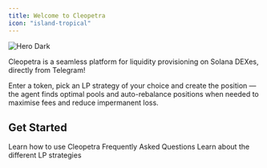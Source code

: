 ```yaml
---
title: Welcome to Cleopetra
icon: "island-tropical"
---
```


<Frame>
  <img src="/images/hero.png" alt="Hero Dark" className="rounded-lg" />
</Frame> 

Cleopetra is a seamless platform for liquidity provisioning on Solana DEXes, directly from Telegram!

Enter a token, pick an LP strategy of your choice and create the position — the agent finds optimal pools and auto-rebalance positions when needed to maximise fees and reduce impermanent loss.

## Get Started

<CardGroup cols={3}>
  <Card title="Quickstart Guide" icon="bolt" href="/quickstart">
    Learn how to use Cleopetra
  </Card>
  <Card title="FAQs" icon="circle-question" href="/faqs">
    Frequently Asked Questions
  </Card>
  <Card title="LP Strategies" icon="bullseye" href="/strategies/spot">
    Learn about the different LP strategies
  </Card>
</CardGroup>
